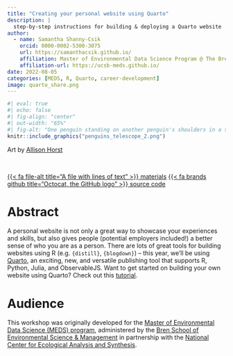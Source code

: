 ```yaml
---
title: "Creating your personal website using Quarto"
description: |
  step-by-step instructions for building & deploying a Quarto website
author:
  - name: Samantha Shanny-Csik
    orcid: 0000-0002-5300-3075 
    url: https://samanthacsik.github.io/
    affiliation: Master of Environmental Data Science Program @ The Bren School (UCSB) & The National Center for Ecological Analysis and Synthesis
    affiliation-url: https://ucsb-meds.github.io/
date: 2022-08-05
categories: [MEDS, R, Quarto, career-development]
image: quarto_share.png
---
```


```r
#| eval: true 
#| echo: false
#| fig-align: "center"
#| out-width: "65%" 
#| fig-alt: "One penguin standing on another penguin's shoulders in a snowscape, looking through a telescope at a Quarto logo 'moon' in the night sky."
knitr::include_graphics("penguins_telescope_2.png")
```

::: {.gray-italic .center-text}
Art by [Allison Horst](https://allisonhorst.com/)
:::

<br>

::: {.center-text}
[{{< fa file-alt title="A file with lines of text" >}} materials](https://ucsb-meds.github.io/creating-quarto-websites/){.btn role="button" target="_blank"} [{{< fa brands github title="Octocat, the GitHub logo" >}} source code](https://github.com/UCSB-MEDS/creating-quarto-websites){.btn role="button" target="_blank"} 
:::

# Abstract

A personal website is not only a great way to showcase your experiences and skills, but also gives people (potential employers included!) a better sense of who you are as a person. There are lots of great tools for building websites using R (e.g. `{distill}`, `{blogdown}`) -- this year, we'll be using [Quarto](https://quarto.org/){target="_blank"}, an exciting, new, and versatile publishing tool that supports R, Python, Julia, and ObservableJS. Want to get started on building your own website using Quarto? Check out this [tutorial](https://ucsb-meds.github.io/creating-quarto-websites/){target="_blank"}.

# Audience

This workshop was originally developed for the [Master of Environmental Data Science (MEDS) program](https://bren.ucsb.edu/masters-programs/master-environmental-data-science){target="_blank"}, administered by the [Bren School of Environmental Science & Management](https://bren.ucsb.edu/masters-programs/master-environmental-data-science){target="_blank"} in partnership with the [National Center for Ecological Analysis and Synthesis](https://www.nceas.ucsb.edu/){target="_blank"}.
